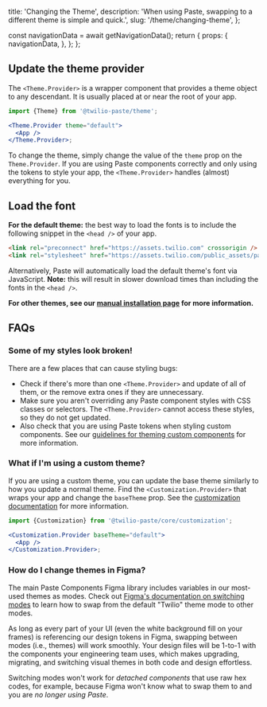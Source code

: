   title: 'Changing the Theme',
  description: 'When using Paste, swapping to a different theme is simple and quick.',
  slug: '/theme/changing-theme',
};




  const navigationData = await getNavigationData();
  return {
    props: {
      navigationData,
    },
  };
};

<GenericHeader name={meta.title} description={meta.description} categoryRoute={SidebarCategoryRoutes.THEME}>
  <PageHeaderSeparator>
    <Separator orientation="horizontal" />
  </PageHeaderSeparator>
</GenericHeader>


 <contentwrapper>

<PageAside data={mdxHeadings} />

<content>

## Update the theme provider

The `<Theme.Provider>` is a wrapper component that provides a theme object to any descendant. It is usually placed at or near the root of your app.

```jsx
import {Theme} from '@twilio-paste/theme';

<Theme.Provider theme="default">
  <App />
</Theme.Provider>;
```

To change the theme, simply change the value of the `theme` prop on the `Theme.Provider`. If you are using Paste components correctly and only using the tokens to style your app, the `<Theme.Provider>` handles (almost) everything for you.

## Load the font

**For the default theme:** the best way to load the fonts is to include the following snippet in the `<head />` of your app.

```html
<link rel="preconnect" href="https://assets.twilio.com" crossorigin />
<link rel="stylesheet" href="https://assets.twilio.com/public_assets/paste-fonts/1.5.1/fonts.css" />
```

Alternatively, Paste will automatically load the default theme's font via JavaScript. **Note:** this will result in slower download times than including the fonts in the `<head />`.

**For other themes, see our [manual installation page](/introduction/for-engineers/manual-installation/#how-to-load-the-right-font) for more information.**

## FAQs

### Some of my styles look broken!

There are a few places that can cause styling bugs:

- Check if there's more than one `<Theme.Provider>` and update of all of them, or the remove extra ones if they are unnecessary.
- Make sure you aren't overriding any Paste component styles with CSS classes or selectors. The `<Theme.Provider>` cannot access these styles, so they do not get updated.
- Also check that you are using Paste tokens when styling custom components. See our [guidelines for theming custom components](/theme/#using-tokens-in-custom-components) for more information.

### What if I'm using a custom theme?

If you are using a custom theme, you can update the base theme similarly to how you update a normal theme. Find the `<Customization.Provider>` that wraps your app and change the `baseTheme` prop. See the [customization documentation](/customization/customization-provider/) for more information.

```jsx
import {Customization} from '@twilio-paste/core/customization';

<Customization.Provider baseTheme="default">
  <App />
</Customization.Provider>;
```

### How do I change themes in Figma?

The main Paste Components Figma library includes variables in our most-used themes as modes. Check out [Figma's documentation on switching modes](https://help.figma.com/hc/en-us/articles/15343816063383-Modes-for-variables#h_01H3ADKDF7JBTRV1Z5P1X1DZVE) to learn how to swap from the default "Twilio" theme mode to other modes.

As long as every part of your UI (even the white background fill on your frames) is referencing our design tokens in Figma, swapping between modes (i.e., themes) will work smoothly. Your design files will be 1-to-1 with the components your engineering team uses, which makes upgrading, migrating, and switching visual themes in both code and design effortless.

Switching modes won't work for *detached components* that use raw hex codes, for example, because Figma won't know what to swap them to and you are *no longer using Paste*.

</content>
</contentwrapper>
